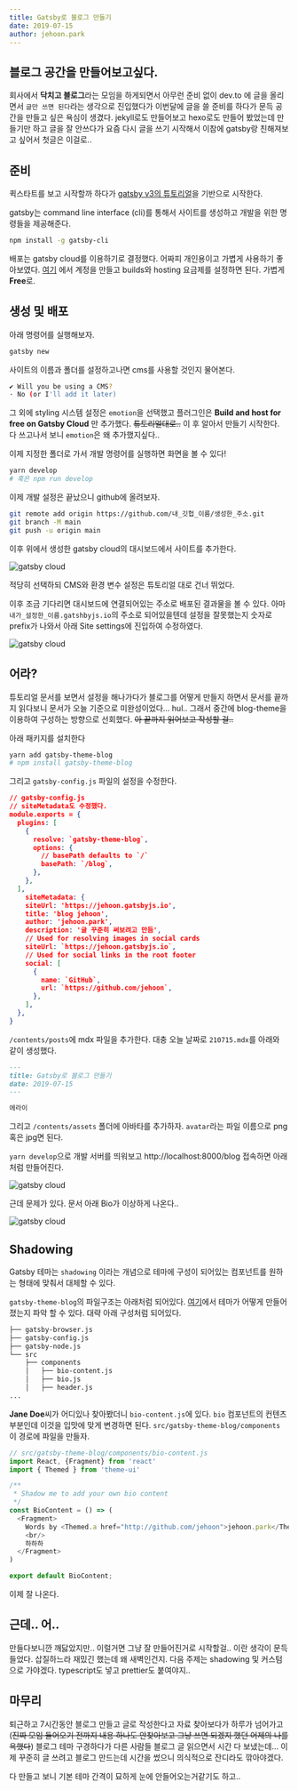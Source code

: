 ```yaml
---
title: Gatsby로 블로그 만들기
date: 2019-07-15
author: jehoon.park
---
```


## 블로그 공간을 만들어보고싶다.
회사에서 **닥치고 블로그**라는 모임을 하게되면서 아무런 준비 없이 dev.to 에 글을 올리면서 
`글만 쓰면 된다`라는 생각으로 진입했다가 이번달에 글을 쓸 준비를 하다가 문득 공간을 만들고 
싶은 욕심이 생겼다. jekyll로도 만들어보고 hexo로도 만들어 봤었는데 만들기만 하고 글을 잘 
안쓰다가 요즘 다시 글을 쓰기 시작해서 이참에 gatsby랑 친해져보고 싶어서 첫글은 이걸로..

## 준비
퀵스타트를 보고 시작할까 하다가 [gatsby v3의 튜토리얼](https://www.gatsbyjs.com/docs/tutorial)을 기반으로 시작한다.

gatsby는 command line interface (cli)를 통해서 사이트를 생성하고 개발을 위한 명령들을 
제공해준다.

```bash
npm install -g gatsby-cli
```

배포는 gatsby cloud를 이용하기로 결정했다. 어짜피 개인용이고 가볍게 사용하기 좋아보였다. 
[여기](https://www.gatsbyjs.com/dashboard/signup/) 에서 계정을 만들고 builds와 
hosting 요금제를 설정하면 된다. 가볍게 **Free**로.

## 생성 및 배포
아래 명령어를 실행해보자.
```bash
gatsby new
```

사이트의 이름과 폴더를 설정하고나면 cms를 사용할 것인지 물어본다.

```bash
✔ Will you be using a CMS?
· No (or I'll add it later)
```

그 외에 styling 시스템 설정은 `emotion`을 선택했고 플러그인은
**Build and host for free on Gatsby Cloud** 만 추가했다.
~~튜토리얼대로..~~ 이 후 알아서 만들기 시작한다. 다 쓰고나서 보니 `emotion`은 왜 추가했지싶다..

이제 지정한 폴더로 가서 개발 명령어를 실행하면 화면을 볼 수 있다!
```sh
yarn develop
# 혹은 npm run develop
```

이제 개발 설정은 끝났으니 github에 올려보자.

```sh
git remote add origin https://github.com/내_깃헙_이름/생성한_주소.git
git branch -M main
git push -u origin main
```

이후 위에서 생성한 gatsby cloud의 대시보드에서 사이트를 추가한다.

![gatsby cloud](../assets/images/210715/210715-01.png)

적당히 선택하되 CMS와 환경 변수 설정은 튜토리얼 대로 건너 뛰었다.

이후 조금 기다리면 대시보드에 연결되어있는 주소로 배포된 결과물을 볼 수 있다. 아마 `내가_설정한_이름.gatshbyjs.io`의 주소로 되어있을텐데 설정을 잘못했는지 숫자로 prefix가 나와서 아래 Site settings에 진입하여 수정하였다.

![gatsby cloud](../assets/images/210715/210715-02.png)

## 어라?
튜토리얼 문서를 보면서 설정을 해나가다가 블로그를 어떻게 만들지 하면서 문서를 끝까지 읽다보니 문서가 오늘 기준으로 미완성이었다… hul.. 그래서 중간에 blog-theme을 이용하여 구성하는 방향으로 선회했다. ~~아 끝까지 읽어보고 작성할 걸..~~

아래 패키지를 설치한다
```bash
yarn add gatsby-theme-blog
# npm install gatsby-theme-blog
```

그리고 `gatsby-config.js` 파일의 설정을 수정한다.

```json
// gatsby-config.js
// siteMetadata도 수정했다.
module.exports = {
  plugins: [
    {
      resolve: `gatsby-theme-blog`,
      options: {
        // basePath defaults to `/`
        basePath: `/blog`,
      },
    },
  ],
	siteMetadata: {
    siteUrl: 'https://jehoon.gatsbyjs.io',
    title: 'blog jehoon',
    author: 'jehoon.park',
    description: '글 꾸준히 써보려고 만듬',
    // Used for resolving images in social cards
    siteUrl: `https://jehoon.gatsbyjs.io`,
    // Used for social links in the root footer
    social: [
      {
        name: `GitHub`,
        url: `https://github.com/jehoon`,
      },
    ],
  },
}
```

`/contents/posts`에 mdx 파일을 추가한다. 대충 오늘 날짜로 `210715.mdx`를 아래와 같이 생성했다.

```md
---
title: Gatsby로 블로그 만들기
date: 2019-07-15
---

에라이

```

그리고 `/contents/assets` 폴더에 아바타를 추가하자. `avatar`라는 파일 이름으로 png 혹은 jpg면 된다.

`yarn develop`으로 개발 서버를 띄워보고 http://localhost:8000/blog 접속하면 아래처럼 만들어진다.

![gatsby cloud](../assets/images/210715/210715-03.png)

근데 문제가 있다. 문서 아래 Bio가 이상하게 나온다..

![gatsby cloud](../assets/images/210715/210715-04.png)

## Shadowing
Gatsby 테마는 `shadowing` 이라는 개념으로 테마에 구성이 되어있는 컴포넌트를 원하는 형태에 맞춰서 대체할 수 있다.

`gatsby-theme-blog`의 파일구조는 아래처럼 되어있다. [여기](https://github.com/gatsbyjs/themes/tree/master/packages/gatsby-theme-blog)에서 테마가 어떻게 만들어졌는지 파악 할 수 있다. 대략 아래 구성처럼 되어있다.

```md
├── gatsby-browser.js
├── gatsby-config.js
├── gatsby-node.js
└── src
    ├── components
    │   ├── bio-content.js
    │   ├── bio.js
    │   ├── header.js
...
```

**Jane Doe**씨가 어디있나 찾아봤더니 `bio-content.js`에 있다. `bio` 컴포넌트의 컨텐츠 부분인데 이것을 입맛에 맞게 변경하면 된다. `src/gatsby-theme-blog/components` 이 경로에 파일을 만들자.

```js
// src/gatsby-theme-blog/components/bio-content.js
import React, {Fragment} from 'react'
import { Themed } from 'theme-ui'

/**
 * Shadow me to add your own bio content
 */
const BioContent = () => (
  <Fragment>
    Words by <Themed.a href="http://github.com/jehoon">jehoon.park</Themed.a>.
    <br/>
    하하하
  </Fragment>
)

export default BioContent;
```

이제 잘 나온다.

## 근데.. 어..
만들다보니깐 깨닳았지만.. 이럴거면 그냥 잘 만들어진거로 시작할걸.. 이란 생각이 문득 들었다.
삽질하느라 재밌긴 했는데 왜 새벽인건지. 다음 주제는 shadowing 및 커스텀으로 가야겠다.
typescript도 넣고 prettier도 붙여야지..


## 마무리
퇴근하고 7시간동안 블로그 만들고 글로 작성한다고 자료 찾아보다가 하루가 넘어가고
(~~진짜 모임 들어오기 전까지 내용 하나도 안찾아보고 그냥 쓰면 되겠지 했던 어제의 나를 욕했다~~)
블로그 테마 구경하다가 다른 사람들 블로그 글 읽으면서 시간 다 보냈는데…
이제 꾸준히 글 쓰려고 블로그 만드는데 시간을 썼으니 의식적으로 잔디라도 깎아야겠다.

다 만들고 보니 기본 테마 간격이 묘하게 눈에 안들어오는거같기도 하고..